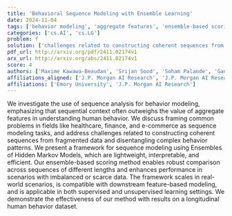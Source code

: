 ```yaml
---
title: 'Behavioral Sequence Modeling with Ensemble Learning'
date: 2024-11-04
tags: ['behavior modeling', 'aggregate features', 'ensemble-based scoring method', 'longitudinal human behavior dataset', 'scarce data', 'sequence analysis', 'complex behavior patterns', 'healthcare', 'finance', 'imbalanced data', 'e-commerce', 'fragmented data', 'unsupervised learning', 'sequential context', 'sequence modeling tasks', 'supervised learning', 'Ensembles of Hidden Markov Models']
categories: ['cs.AI', 'cs.LG']
problem: f
solution: ['challenges related to constructing coherent sequences from fragmented data and disentangling complex behavior patterns']
pdf_url: http://arxiv.org/pdf/2411.02174v1
arx_url: http://arxiv.org/abs/2411.02174v1
score: 4
authors: ['Maxime Kawawa-Beaudan', 'Srijan Sood', 'Soham Palande', 'Ganapathy Mani', 'Tucker Balch', 'Manuela Veloso']
affiliations_aligned: ['J.P. Morgan AI Research', 'J.P. Morgan AI Research', 'J.P. Morgan AI Research', 'J.P. Morgan AI Research', 'Emory University', 'J.P. Morgan AI Research']
affiliations: ['Emory University', 'J.P. Morgan AI Research']
---
```



We investigate the use of sequence analysis for behavior modeling, emphasizing that sequential context often outweighs the value of aggregate features in understanding human behavior. We discuss framing common problems in fields like healthcare, finance, and e-commerce as sequence modeling tasks, and address challenges related to constructing coherent sequences from fragmented data and disentangling complex behavior patterns. We present a framework for sequence modeling using Ensembles of Hidden Markov Models, which are lightweight, interpretable, and efficient. Our ensemble-based scoring method enables robust comparison across sequences of different lengths and enhances performance in scenarios with imbalanced or scarce data. The framework scales in real-world scenarios, is compatible with downstream feature-based modeling, and is applicable in both supervised and unsupervised learning settings. We demonstrate the effectiveness of our method with results on a longitudinal human behavior dataset.